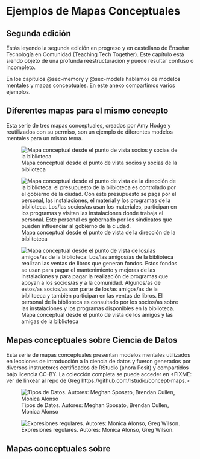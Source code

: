 # Ejemplos de Mapas Conceptuales {#sec-conceptmaps}

::: callout-note
## Segunda edición

Estás leyendo la segunda edición en progreso y en castellano de Enseñar Tecnología en Comunidad (Teaching Tech Together). Este capítulo está siendo objeto de una profunda reestructuración y puede resultar confuso o incompleto.
:::

En los capítulos @sec-memory y @sec-models hablamos de modelos mentales y mapas conceptuales. En este anexo compartimos varios ejemplos.

## Diferentes mapas para el mismo concepto {#sec-conceptmaps-diffmaps}

Esta serie de tres mapas conceptuales, creados por Amy Hodge y reutilizados con su permiso, son un ejemplo de diferentes modelos mentales para un mismo tema.

![Mapa conceptual desde el punto de vista socios y socias de la biblioteca](diagrams/library-patron-concept-map.svg){fig-alt="Mapa conceptual desde el punto de vista de los/las socios/as de la biblioteca: los/as socios/as de la biblioteca llevan niños/as a talleres de cuentos que se realizan en el edificio de la biblioteca, el cual está lleno de libros y materiales. Los/as socios/as también buscan libros y hacen preguntas al personal de la biblioteca. Este personal se encarga de comprar libros y materiales, ayuda a los/las socios/as y evalúa si debe aplicar multas a algunos socios/as." fig-align="center"}

![Mapa conceptual desde el punto de vista de la dirección de la biblitoteca](diagrams/library-director-concept-map.svg){alt="Mapa conceptual desde el punto de vista de la dirección de la biblioteca: el presupuesto de la bilbioteca es controlado por el gobierno de la ciudad. Con este presupuesto se paga por el personal, las instalaciones, el material y los programas de la biblioteca. Los/las socios/as usan los materiales, participan en los programas y visitan las instalaciones donde trabaja el personal. Este personal es gobernado por los sindicatos que pueden influenciar al gobierno de la ciudad." fig-align="center"}

![Mapa conceptual desde el punto de vista de los amigos y las amigas de la biblioteca](diagrams/library-friends-concept-map.svg){alt="Mapa conceptual desde el punto de vista de los/las amigos/as de la biblioteca: Los/las amigos/as de la biblioteca realizan las ventas de libros que generan fondos. Estos fondos se usan para pagar el mantenimiento y mejoras de las instalaciones y para pagar la realización de programas que apoyan a los socios/as y a la comunidad. Algunos/as de estos/as socios/as son parte de los/as amigos/as de la biblitoeca y también participan en las ventas de libros. El personal de la biblioteca es consultado por los socios/as sobre las instalaciones y los programas disponibles en la biblioteca." fig-align="center"}

## Mapas conceptuales sobre Ciencia de Datos {#sec-conceptmaps-datascience}

Esta serie de mapas conceptuales presentan modelos mentales utilizados en lecciones de introducción a la ciencia de datos y fueron generados por diversos instructores certificados de RStudio (ahora Posit) y compartidos bajo licencia CC-BY. La colección completa se puede acceder en \<FIXME: ver de linkear al repo de Greg https://github.com/rstudio/concept-maps.\>

![Tipos de Datos. Autores: Meghan Sposato, Brendan Cullen, Monica Alonso](diagrams/data-types.svg){fig-alt="" fig-align="center"}

![Expresiones regulares. Autores: Monica Alonso, Greg Wilson.](diagrams/regular-expressions.svg){fig-alt="" fig-align="center"}

## Mapas conceptuales sobre {#sec-conceptmaps-others}
